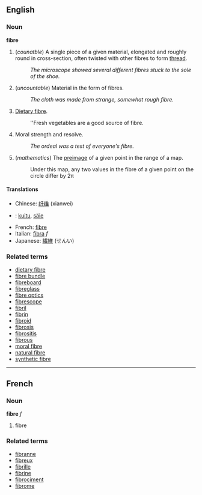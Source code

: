 ==English==
===Noun===
'''fibre'''

# (''counatble'') A single piece of a given material, elongated and roughly round in cross-section, often twisted with other fibres to form [[thread]].
#: ''The microscope showed several different fibres stuck to the sole of the shoe.''
# (''uncountable'') Material in the form of fibres.
#: ''The cloth was made from strange, somewhat rough fibre.''
# [[Dietary fibre]].
#: ''Fresh vegetables are a good source of fibre.
# Moral strength and resolve.
#: ''The ordeal was a test of everyone's fibre.''
# (''mathematics'') The [[preimage]] of a given point in the range of a map.
#: Under this map, any two values in the fibre of a given point on the circle differ by 2&pi;

==== Translations ====
*Chinese: [[纤维]] (xianwei)
*{{fi}}: [[kuitu]], [[säie]]
*French: [[fibre#French|fibre]]
*Italian: [[fibra]] ''f''
*Japanese: [[繊維]] (せんい)

===Related terms===
*[[dietary fibre]]
*[[fibre bundle]]
*[[fibreboard]]
*[[fibreglass]]
*[[fibre optics]]
*[[fibrescope]]
*[[fibril]]
*[[fibrin]]
*[[fibroid]]
*[[fibrosis]]
*[[fibrositis]]
*[[fibrous]]
*[[moral fibre]]
*[[natural fibre]]
*[[synthetic fibre]]

----

==French==
===Noun===
'''fibre''' ''f''

# fibre

===Related terms===
*[[fibranne]]
*[[fibreux]]
*[[fibrille]]
*[[fibrine]]
*[[fibrociment]]
*[[fibrome]]